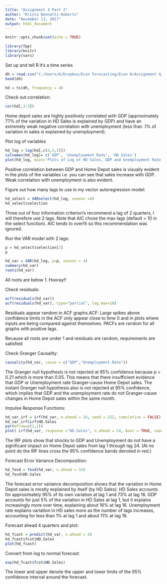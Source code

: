 ---
title: "Assignment 4 Part 2"
author: "Krista Bennatti-Roberts"
date: "November 13, 2017"
output: html_document
---

```{r setup, include=FALSE}
knitr::opts_chunk$set(echo = TRUE)
```

```{r message=FALSE}
library(fpp)
library(knitr)
library(vars)
```

Set up and tell R it's a time series
```{r}
dh = read.csv("C:/Users/K/Dropbox/Econ Forecasting/Econ R/Assignment 4/as4_data.csv")
head(dh)

hd = ts(dh, frequency = 4)
```

Check out correlation:

```{r}
cor(hd[,3:5])
```

Home depot sales are highly positively correlated with GDP (approximately 77% of the variation in HD Sales is explained by GDP) and have an extremely weak negative correlation with unemployment (less than .1% of variation in sales is explained by unemployment).


Plot log of variables
```{r}
hd_log = log(hd[,c(4,5,3)])
colnames(hd_log)= c('GDP', 'Unemployment Rate', 'HD Sales')
plot(hd_log, main='Plots of Log of HD Sales, GDP and Unemployment Rate')
```

Positive correlation between GDP and Home Depot sales is visually evident in the plots of the variables i.e. you can see that sales increase with GDP. Weak correlation with unemployment is also evident.

Figure out how many lags to use in my vector autoregression model:
```{r}
hd_select = VARselect(hd_log, season =4)
hd_select$selection
```

Three out of four information criterion's recommend a lag of 2 quarters, I will therefore use 2 lags. Note that AIC chose the max lags (default = 10 in the select function). AIC tends to overfit so this recommendation was ignored.

Run the VAR model with 2 lags:

```{r}
p = hd_select$selection[2]
p

hd_var = VAR(hd_log, p=p, season = 4)
summary(hd_var)
roots(hd_var)
```

All roots are below 1. Hooray!!

Check residuals:
```{r}
acf(residuals(hd_var))
acf(residuals(hd_var), type="partial", lag.max=10)
```

Residuals appear random in ACF graphs.ACF: Large spikes above confidence limits in the ACF only appear close to time 0 and in plots where inputs are being compared against themselves. PACFs are random for all graphs with positive lags.

Because all roots are under 1 and residuals are random, requirements are satisfied

Check Granger Causality:

```{r}
causality(hd_var, cause = c("GDP","Unemployment.Rate"))
```

The Granger null hypothesis is not rejected at 95% confidence because p = 0.21 which is more than 0.05. This means that there insufficient evidence that GDP or Unemployment rate  Granger-cause Home Depot sales. The instant Granger null hypothesis also is not rejected at 95% confidence, which implies that GDP and the unemployment rate do not Granger-cause changes in Home Depot sales within the same month.

Impulse Response Functions:
```{r}
hd_var_irf = irf(hd_var, n.ahead = 24, seed = 222, cumulative = FALSE)
hd_var_irf$irf$HD.Sales
par(mfrow=c(1,1))
plot( irf(hd_var, response ="HD.Sales", n.ahead = 24, boot = TRUE, seed=222) , plot.type = "single")
```

The IRF plots show that shocks to GDP and Unemployment do not have a significant impact on Home Depot sales from lag 1 through lag 24. (At no point do the IRF lines cross the 95% confidence bands denoted in red.)

Forecast Error Variance Decomposition:
```{r}
hd_fevd = fevd(hd_var, n.ahead = 16)
hd_fevd$HD.Sales
```

The forecast error variance decomposition shows that the variation in Home Depot sales is mostly explained by itself (by HD Sales). HD Sales accounts for approximately 95% of its own variation at lag 1 and 73% at lag 16. GDP accounts for just 5% of the variation in HD Sales at lag 1, but it explains increasingly more over time, explaining about 16% at lag 16. Unemployment rate explains variation in HD sales more as the number of lags increases, accounting for less than 1% at lag 1 and about 11% at lag 16.

Forecast ahead 4 quarters and plot:
```{r}
hd_fcast = predict(hd_var, n.ahead = 4)
hd_fcast$fcst$HD.Sales
plot(hd_fcast)
```

Convert from log to normal forecast:
```{r}
exp(hd_fcast$fcst$HD.Sales)
```

The lower and upper denote the upper and lower limits of the 95% confidence interval around the forecast.